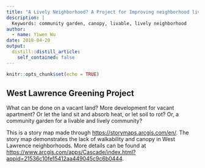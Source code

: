 ```yaml
---
title: "A Lively Neighborhood? A Project for Improving neighborhood livelyhood in Lawrence, Kansas"
description: |
  Keywords: community garden, canopy, livable, lively neighborhood
author:
  - name: Yiwen Wu
date: 2018-04-20
output:
  distill::distill_article:
    self_contained: false
---
```



```r
knitr::opts_chunk$set(echo = TRUE)
```

## West Lawrence Greening Project

What can be done on a vacant land? More development for vacant apartment? Or let the land sit and absorb heat, or let soil to rot? Or, a community garden for a livable and lively community? 

This is a story map made through <https://storymaps.arcgis.com/en/>. The story map demonstrates the lack of walkability and canopy in West Lawrence neighborhoods. More details can be found at <https://www.arcgis.com/apps/Cascade/index.html?appid=21536c10fe15412aa449045c9c6b0444>.

